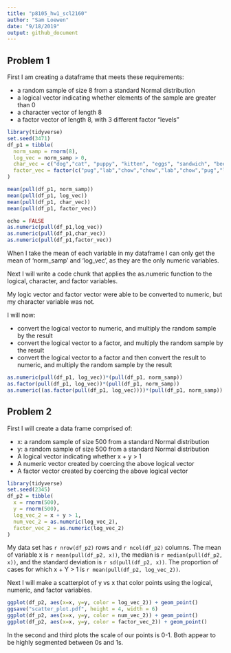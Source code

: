 ```yaml
---
title: "p8105_hw1_scl2160"
author: "Sam Loewen"
date: "9/18/2019"
output: github_document
---
```


## Problem 1

First I am creating a dataframe that meets these requirements:

*   a random sample of size 8 from a standard Normal distribution
*   a logical vector indicating whether elements of the sample are greater than 0
*   a character vector of length 8
*   a factor vector of length 8, with 3 different factor “levels”

```r
library(tidyverse)
set.seed(3471)
df_p1 = tibble(
  norm_samp = rnorm(8),
  log_vec = norm_samp > 0,
  char_vec = c("dog","cat", "puppy", "kitten", "eggs", "sandwich", "beer", "pencil"),
  factor_vec = factor(c("pug","lab","chow","chow","lab","chow","pug","lab"))
)

mean(pull(df_p1, norm_samp))
mean(pull(df_p1, log_vec))
mean(pull(df_p1, char_vec))
mean(pull(df_p1, factor_vec))

echo = FALSE
as.numeric(pull(df_p1,log_vec))
as.numeric(pull(df_p1,char_vec))
as.numeric(pull(df_p1,factor_vec))

```
When I take the mean of each variable in my dataframe I can only get the mean of 'norm_samp' and 'log_vec', as they are the only numeric variables.

Next I will write a code chunk that applies the as.numeric function to the logical, character, and factor variables.

My logic vector and factor vector were able to be converted to numeric, but my character variable was not.

I will now: 


*   convert the logical vector to numeric, and multiply the random sample by the result
*   convert the logical vector to a factor, and multiply the random sample by the result
*   convert the logical vector to a factor and then convert the result to numeric, and multiply the random sample by the result

```r
as.numeric(pull(df_p1, log_vec))*(pull(df_p1, norm_samp))
as.factor(pull(df_p1, log_vec))*(pull(df_p1, norm_samp))
as.numeric((as.factor(pull(df_p1, log_vec))))*(pull(df_p1, norm_samp))
```


## Problem 2

First I will create a data frame comprised of:

*   x: a random sample of size 500 from a standard Normal distribution
*   y: a random sample of size 500 from a standard Normal distribution
*   A logical vector indicating whether x + y > 1
*   A numeric vector created by coercing the above logical vector
*   A factor vector created by coercing the above logical vector

```r
library(tidyverse)
set.seed(2345)
df_p2 = tibble(
  x = rnorm(500),
  y = rnorm(500),
  log_vec_2 = x + y > 1,
  num_vec_2 = as.numeric(log_vec_2),
  factor_vec_2 = as.numeric(log_vec_2)
)
```

My data set has `r nrow(df_p2)` rows and `r ncol(df_p2)` columns. The mean of variable x is `r mean(pull(df_p2, x))`, the median is `r median(pull(df_p2, x))`, and the standard deviation is `r sd(pull(df_p2, x))`. The proportion of cases for which x + Y > 1 is `r mean(pull(df_p2, log_vec_2))`.

Next I will make a scatterplot of y vs x that color points using the logical, numeric, and factor variables.

```r
ggplot(df_p2, aes(x=x, y=y, color = log_vec_2)) + geom_point()
ggsave("scatter_plot.pdf", height = 4, width = 6)
ggplot(df_p2, aes(x=x, y=y, color = num_vec_2)) + geom_point()
ggplot(df_p2, aes(x=x, y=y, color = factor_vec_2)) + geom_point()
```

In the second and third plots the scale of our points is 0-1. Both appear to be highly segmented between 0s and 1s.